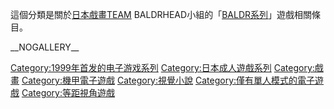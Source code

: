 這個分類是關於[[日本|日本]][[戲畫_(遊戲品牌)|戲畫]]TEAM BALDRHEAD小組的「[[戲畫_(遊戲品牌)#「BALDR」系列|BALDR系列]]」遊戲相關條目。

[[Category:1999年首发的电子游戏系列|Category:1999年首发的电子游戏系列]]
[[Category:日本成人遊戲系列|Category:日本成人遊戲系列]]
[[Category:戲畫|Category:戲畫]]
[[Category:機甲電子遊戲|Category:機甲電子遊戲]]
[[Category:視覺小說|Category:視覺小說]]
[[Category:僅有單人模式的電子遊戲|Category:僅有單人模式的電子遊戲]]
[[Category:等距視角遊戲|Category:等距視角遊戲]]

__NOGALLERY__
